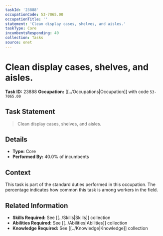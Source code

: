 ```yaml
---
taskId: '23888'
occupationCode: 53-7065.00
occupationTitle: ''
statement: 'Clean display cases, shelves, and aisles.'
taskType: Core
incumbentsResponding: 40
collection: Tasks
source: onet
---
```

# Clean display cases, shelves, and aisles.

**Task ID:** 23888
**Occupation:** [[../Occupations|Occupation]] with code `53-7065.00`

## Task Statement

> Clean display cases, shelves, and aisles.

## Details

- **Type:** Core
- **Performed By:** 40.0% of incumbents

## Context

This task is part of the standard duties performed in this occupation. The percentage indicates how common this task is among workers in the field.

## Related Information

- **Skills Required:** See [[../Skills|Skills]] collection
- **Abilities Required:** See [[../Abilities|Abilities]] collection
- **Knowledge Required:** See [[../Knowledge|Knowledge]] collection
